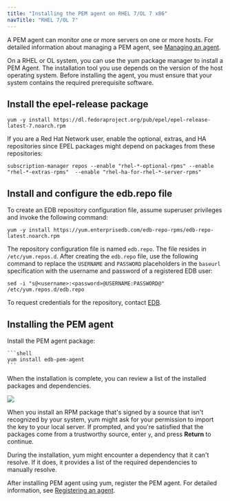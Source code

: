 ```yaml
---
title: "Installing the PEM agent on RHEL 7/OL 7 x86"
navTitle: "RHEL 7/OL 7"
---
```


A PEM agent can monitor one or more servers on one or more hosts. For detailed information about managing a PEM agent, see [Managing an agent](../../../managing_pem_agent).

On a RHEL or OL system, you can use the yum package manager to install a PEM Agent. The installation tool you use depends on the version of the host operating system. Before installing the agent, you must ensure that your system contains the required prerequisite software.

## Install the epel-release package

```shell
yum -y install https://dl.fedoraproject.org/pub/epel/epel-release-latest-7.noarch.rpm
```

If you are a Red Hat Network user, enable the optional, extras, and HA repositories since EPEL packages might depend on packages from these repositories:

```shell
subscription-manager repos --enable "rhel-*-optional-rpms" --enable "rhel-*-extras-rpms"  --enable "rhel-ha-for-rhel-*-server-rpms"
```

## Install and configure the edb.repo file

To create an EDB repository configuration file, assume superuser privileges and invoke the following command:

```shell
yum -y install https://yum.enterprisedb.com/edb-repo-rpms/edb-repo-latest.noarch.rpm
```

The repository configuration file is named `edb.repo`. The file resides in `/etc/yum.repos.d`. After creating the `edb.repo` file, use the following command to replace the `USERNAME` and `PASSWORD` placeholders in the `baseurl` specification with the username and password of a registered EDB user:

```shell
sed -i "s@<username>:<password>@USERNAME:PASSWORD@" /etc/yum.repos.d/edb.repo
```

To request credentials for the repository, contact [EDB](https://www.enterprisedb.com/repository-access-request).

## Installing the PEM agent

Install the PEM agent package:

    ```shell
    yum install edb-pem-agent
    ```

When the installation is complete, you can review a list of the installed packages and dependencies.

![](../../../images/pem_rpm_installation_agent.png)

When you install an RPM package that's signed by a source that isn't recognized by your system, yum might ask for your permission to import the key to your local server. If prompted, and you're satisfied that the packages come from a trustworthy source, enter `y`, and press **Return** to continue.

During the installation, yum might encounter a dependency that it can't resolve. If it does, it provides a list of the required dependencies to manually resolve.

After installing PEM agent using yum, register the PEM agent. For detailed information, see [Registering an agent](../../../registering_agent).

